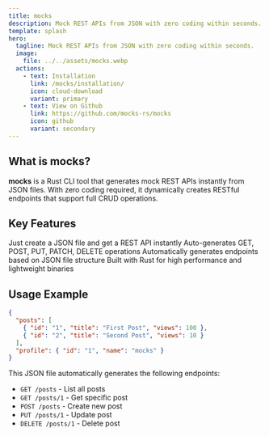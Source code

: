 ```yaml
---
title: mocks
description: Mock REST APIs from JSON with zero coding within seconds.
template: splash
hero:
  tagline: Mock REST APIs from JSON with zero coding within seconds.
  image:
    file: ../../assets/mocks.webp
  actions:
    - text: Installation
      link: /mocks/installation/
      icon: cloud-download
      variant: primary
    - text: View on Github
      link: https://github.com/mocks-rs/mocks
      icon: github
      variant: secondary
---
```



## What is mocks?

**mocks** is a Rust CLI tool that generates mock REST APIs instantly from JSON files. With zero coding required, it dynamically creates RESTful endpoints that support full CRUD operations.

## Key Features

<CardGrid stagger>
	<Card title="Zero Coding" icon="rocket">
		Just create a JSON file and get a REST API instantly
	</Card>
	<Card title="Full CRUD Support" icon="list-format">
		Auto-generates GET, POST, PUT, PATCH, DELETE operations
	</Card>
	<Card title="Dynamic Routing" icon="setting">
		Automatically generates endpoints based on JSON file structure
	</Card>
	<Card title="Fast & Lightweight" icon="approve-check">
		Built with Rust for high performance and lightweight binaries
	</Card>
</CardGrid>

## Usage Example

```json
{
  "posts": [
    { "id": "1", "title": "First Post", "views": 100 },
    { "id": "2", "title": "Second Post", "views": 10 }
  ],
  "profile": { "id": "1", "name": "mocks" }
}
```

This JSON file automatically generates the following endpoints:

- `GET /posts` - List all posts
- `GET /posts/1` - Get specific post
- `POST /posts` - Create new post
- `PUT /posts/1` - Update post
- `DELETE /posts/1` - Delete post
